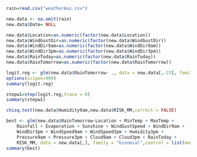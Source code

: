 ```{r}
rain=read.csv("weatherAus.csv")
```

```{r}
new.data <- na.omit(rain)
new.data$Date= NULL

```

```{r}
new.data$Location=as.numeric(factor(new.data$Location))
new.data$WindGustDir=as.numeric(factor(new.data$WindGustDir))
new.data$WindDir9am=as.numeric(factor(new.data$WindDir9am))
new.data$WindDir3pm=as.numeric(factor(new.data$WindDir3pm))
new.data$RainToday=as.numeric(factor(new.data$RainToday))
new.data$RainTomorrow=as.numeric(factor(new.data$RainTomorrow))
```

```{r}
logit.reg <- glm(new.data$RainTomorrow~ ., data = new.data[,-23], family = "binomial",control = list(maxit = 50, epsilon=1))
options(scipen=999)
summary(logit.reg)
```

```{r}
stepw1=step(logit.reg,trace = 0)
summary(stepw1)
```

```{r}
chisq.test(new.data$Humidity9am,new.data$RISK_MM,correct = FALSE)
```

```{r}
best <- glm(new.data$RainTomorrow~Location + MinTemp + MaxTemp + 
    Rainfall + Evaporation + Sunshine + WindGustSpeed + WindDir9am + 
    WindDir3pm + WindSpeed9am + WindSpeed3pm + Humidity3pm + 
    Pressure9am + Pressure3pm + Cloud9am + Cloud3pm + RainToday + 
    RISK_MM, data = new.data[,], family = "binomial",control = list(maxit = 50, epsilon=1))
summary(best)
```

```{r}

```

```{r}

```

